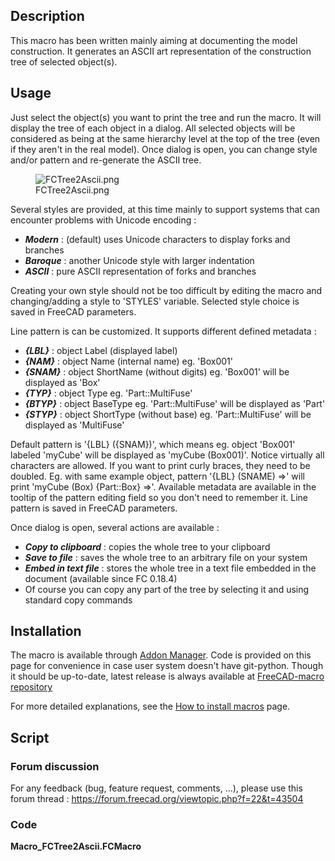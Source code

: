 <languages/>

{{Macro
|Name=Macro TreeToAscii
|Description=This macro generates an ASCII art representation of the tree of selected object(s)
|Author=OpenBrain
|Date=2020-03-23
|Version=0.6
|FCVersion=0.17+
}}

==Description==

This macro has been written mainly aiming at documenting the model construction. It generates an ASCII art representation of the construction tree of selected object(s).

==Usage==

Just select the object(s) you want to print the tree and run the macro. It will display the tree of each object in a dialog. All selected objects will be considered as being at the same hierarchy level at the top of the tree (even if they aren't in the real model). Once dialog is open, you can change style and/or pattern and re-generate the ASCII tree.

[[File:FCTree2Ascii.png]]

Several styles are provided, at this time mainly to support systems that can encounter problems with Unicode encoding :
* '''''Modern''''' : (default) uses Unicode characters to display forks and branches
* '''''Baroque''''' : another Unicode style with larger indentation
* '''''ASCII''''' : pure ASCII representation of forks and branches
Creating your own style should not be too difficult by editing the macro and changing/adding a style to 'STYLES' variable. Selected style choice is saved in FreeCAD parameters.

Line pattern is can be customized. It supports different defined metadata :
* '''''{LBL}''''' : object Label (displayed label)
* '''''{NAM}''''' : object Name (internal name) eg. 'Box001'
* '''''{SNAM}''''' : object ShortName (without digits) eg. 'Box001' will be displayed as 'Box'
* '''''{TYP}''''' : object Type eg. 'Part::MultiFuse'
* '''''{BTYP}''''' : object BaseType eg. 'Part::MultiFuse' will be displayed as 'Part'
* '''''{STYP}''''' : object ShortType (without base) eg. 'Part::MultiFuse' will be displayed as 'MultiFuse'
Default pattern is '{LBL} ({SNAM})', which means eg. object 'Box001' labeled 'myCube' will be displayed as 'myCube (Box001)'.
Notice virtually all characters are allowed. If you want to print curly braces, they need to be doubled. Eg. with same example object, pattern '{LBL} (SNAME) {{{TYP}}} =>' will print 'myCube (Box) {Part::Box} =>'. Available metadata are available in the tooltip of the pattern editing field so you don't need to remember it. Line pattern is saved in FreeCAD parameters.

Once dialog is open, several actions are available :
* '''''Copy to clipboard''''' : copies the whole tree to your clipboard
* '''''Save to file''''' : saves the whole tree to an arbitrary file on your system
* '''''Embed in text file''''' : stores the whole tree in a text file embedded in the document (available since FC 0.18.4)
* Of course you can copy any part of the tree by selecting it and using standard copy commands

==Installation==

The macro is available through [[Std_AddonMgr|Addon Manager]].
Code is provided on this page for convenience in case user system doesn't have git-python. Though it should be up-to-date, latest release is always available at [https://github.com/FreeCAD/FreeCAD-macros/blob/master/Information/TreeToAscii.FCMacro FreeCAD-macro repository]

For more detailed explanations, see the [[How_to_install_macros|How to install macros]] page.

==Script==

===Forum discussion===

For any feedback (bug, feature request, comments, ...), please use this forum thread : https://forum.freecad.org/viewtopic.php?f=22&t=43504

===Code===

'''Macro_FCTree2Ascii.FCMacro'''

{{MacroCode|code=
<nowiki>
#!/usr/bin/python
#####################################
# Copyright (c) openBrain 2020
# Licensed under LGPL v2
#
# This FreeCAD macro prints the Tree of selected object(s) as ASCII art.
# Several styles are available. Tree branch pattern is customizable.
# It can export to clipboard, file or embedded text document.
# This mainly aims at documenting the model.
#
# Version history :
# *0.6 : introduce last fork string definition, add new style
# *0.5 : beta release
#
#####################################

# -*- coding: utf-8 -*-

__Name__ = 'TreeToAscii'
__Comment__ = 'Prints the Tree of selected object(s) as ASCII art'
__Author__ = 'openBrain'
__Version__ = '0.6'
__Date__ = '2020-03-23'
__License__ = 'LGPL v2'
__Web__ = 'https://www.freecadweb.org/wiki/Macro_TreeToAscii'
__Wiki__ = 'https://www.freecadweb.org/wiki/Macro_TreeToAscii'
__Icon__ = ''
__Help__ = 'Select object(s) you want to print the tree then run'
__Status__ = 'Beta'
__Requires__ = 'FreeCAD >= 0.17'
__Communication__ = 'https://forum.freecad.org/viewtopic.php?f=22&t=43504'

import FreeCAD as App
import FreeCADGui as Gui
from PySide import QtGui, QtCore  # Special FreeCAD's PySide, which may be PySide2!

PREF_PATH = 'User parameter:BaseApp/Preferences/Mod/TreeToAscii'
PREF_PATTERN = 'TreePattern'
PREF_STYLE = 'TreeStyle'
STYLES = {  # defines styles as NAME : [ branch str, fork str, opt:last fork str]
    'Modern' : [' │ ', ' ├ ', ' └ '],  # Unicode U+251C, Unicode U+2502
    'Baroque' : [' │  ', ' ├─ ',  ' └─ '],
    'ASCII' : [' | ', ' \\_']
    }
DEF_PATTERN = '{LBL} ({SNAM})'
DEF_STYLE = list(STYLES.keys())[0]

g_ascii_tree=""

def printChildren(objs=None, level=0, baseline=''):
    """Build ASCII tree by recursive call"""
    global g_ascii_tree
    for cnt, obj in enumerate(objs,1):
        data = {
            "LBL" : obj.Label,
            "NAM" : obj.Name,
            "SNAM" : "".join(filter(str.isalpha, obj.Name)),
            "TYP" : obj.TypeId,
            "BTYP" : obj.TypeId.partition('::')[0],
            "STYP" : obj.TypeId.rpartition('::')[-1]
        }
        branch_str = STYLES[gen_style.currentText()][0]
        fork_str = STYLES[gen_style.currentText()][1]
        last_fork_str = STYLES[gen_style.currentText()][-1]
        if cnt == len(objs):
            g_ascii_tree += baseline + last_fork_str
        else:
            g_ascii_tree += baseline + fork_str
        try:
            g_ascii_tree += gen_pattern.text().format(**data)
        except (ValueError, IndexError, KeyError):
            g_ascii_tree = 'Error in generating pattern'
            return
        g_ascii_tree += '\n'
        if cnt == len(objs):
            baselinechi = baseline + ' '*len(branch_str)
        else:
            baselinechi = baseline + branch_str
        printChildren(obj.ViewObject.claimChildren(), level + 1, baselinechi)

def copyToClip():
    """Copies ASCII tree to clipboard"""
    tree_view.selectAll()
    tree_view.copy()
    tree_view.setPlainText("Copied to clipboard")
    QtCore.QTimer.singleShot(3000, lambda:tree_view.setPlainText(g_ascii_tree))

def saveToFile():
    """Saves ASCII tree to user system file"""
    _path = QtGui.QFileDialog.getSaveFileName()
    if _path[0]:
        save_file = QtCore.QFile(_path[0])
        if save_file.open(QtCore.QFile.ReadWrite):
            save_fileContent = QtCore.QTextStream(save_file)
            save_fileContent << g_ascii_tree
            save_file.flush()
            save_file.close()
            tree_view.setPlainText("Saved to file : " + _path[0])
        else:
            tree_view.setPlainText("ERROR : Can't open file : " + _path[0])
        QtCore.QTimer.singleShot(3000, lambda:tree_view.setPlainText(g_ascii_tree))

def embedToText():
    """Stores ASCII tree into an embedded document"""
    text_doc = None
    try:
        text_doc = App.ActiveDocument.addObject("App::TextDocument","ModelTree")
    except:
        tree_view.setPlainText("ERROR : can't create Text document. Maybe your version is too old")
    if text_doc:
        text_doc.Text = g_ascii_tree
        tree_view.setPlainText("Embedded to text document : " + text_doc.Label)
    QtCore.QTimer.singleShot(3000, lambda:tree_view.setPlainText(g_ascii_tree))

def updateTxt():
    """Updates ASCII tree"""
    global g_ascii_tree
    g_ascii_tree=""
    printChildren(Gui.Selection.getSelection())
    tree_view.setPlainText(g_ascii_tree)


def onGenerate():
    """Called when updating ASCII tree"""
    p.SetString(PREF_PATTERN, gen_pattern.text())
    p.SetString(PREF_STYLE, gen_style.currentText())
    updateTxt()

# Get saved parameters or use defaults.
p = App.ParamGet(PREF_PATH)
g_name_pattern = p.GetString(PREF_PATTERN, DEF_PATTERN)
g_tree_style = p.GetString(PREF_STYLE, DEF_STYLE)
if g_tree_style not in STYLES:
    g_tree_style = DEF_STYLE

# Build UI and show
dlg = QtGui.QDialog(Gui.getMainWindow(), QtCore.Qt.Tool)
dlg_layout = QtGui.QVBoxLayout(dlg)
gen_layout = QtGui.QHBoxLayout()
gen_pattern = QtGui.QLineEdit(g_name_pattern, dlg)
gen_pattern.setToolTip("""Defined variables are :
    {LBL} : object Label
    {NAM} : object Name
    {SNAM} : object ShortName (without digits)
    {TYP} : object Type
    {BTYP} : object BaseType
    {STYP} : object ShortType (without base)
If you need to print curly braces, they have to be doubled""")
gen_run = QtGui.QPushButton("Generate",dlg)
gen_run.clicked.connect(onGenerate)
gen_style = QtGui.QComboBox(dlg)
gen_style.addItems(list(STYLES.keys()))
gen_style.setCurrentIndex(list(STYLES.keys()).index(g_tree_style))
gen_layout.addWidget(QtGui.QLabel("Generating pattern: "))
gen_layout.addWidget(gen_pattern)
gen_layout.addWidget(QtGui.QLabel("Style : "))
gen_layout.addWidget(gen_style)
gen_layout.addWidget(gen_run)
tree_view = QtGui.QPlainTextEdit(g_ascii_tree)
tree_view.setReadOnly(True)
tree_view.setMinimumWidth(Gui.getMainWindow().width()/2)
tree_view.setMinimumHeight(Gui.getMainWindow().height()/2)
tree_view.setLineWrapMode(QtGui.QPlainTextEdit.NoWrap)
button_box = QtGui.QDialogButtonBox()
copy_clip_but = QtGui.QPushButton("Copy to clipboard", button_box)
button_box.addButton(copy_clip_but, QtGui.QDialogButtonBox.ActionRole)
copy_clip_but.clicked.connect(copyToClip)
_but = QtGui.QPushButton("Save to file", button_box)
button_box.addButton(_but, QtGui.QDialogButtonBox.ActionRole)
_but.clicked.connect(saveToFile)
store_embed_but = QtGui.QPushButton("Embed in a text file", button_box)
button_box.addButton(store_embed_but, QtGui.QDialogButtonBox.ActionRole)
store_embed_but.clicked.connect(embedToText)
close_dlg_but = QtGui.QPushButton("Close", button_box)
button_box.addButton(close_dlg_but, QtGui.QDialogButtonBox.RejectRole)
button_box.rejected.connect(dlg.reject)
dlg_layout.insertLayout(0,gen_layout)
dlg_layout.addWidget(tree_view)
dlg_layout.addWidget(button_box)
updateTxt()
dlg.exec_()
</nowiki>
}}